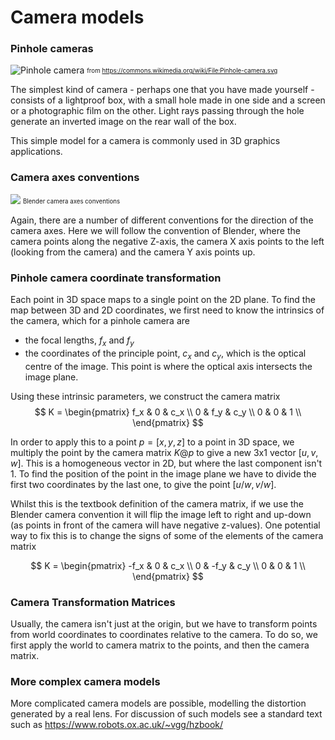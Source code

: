# Camera models

### Pinhole cameras

![Pinhole camera](https://upload.wikimedia.org/wikipedia/commons/thumb/3/3b/Pinhole-camera.svg/640px-Pinhole-camera.svg.png)
<sub><sup> from https://commons.wikimedia.org/wiki/File:Pinhole-camera.svg </sup></sub>

The simplest kind of camera - perhaps one that you have made yourself - consists of a lightproof box, with a small hole made in one side and a screen or a photographic film on the other. Light rays passing through the hole generate an inverted image on the rear wall of the box.

This simple model for a camera is commonly used in 3D graphics applications.


### Camera axes conventions

![](https://www.dropbox.com/scl/fi/2mkm4eza8e484o3yh7i1o/camera_axes.png?rlkey=st6e6jsm86wbt09q7t2vy9lpd&raw=1)
<sub><sup> Blender camera axes conventions </sup></sub>

Again, there are a number of different conventions for the direction of the camera axes. Here we will follow the convention of Blender, where the camera points along the negative Z-axis, the camera X axis points to the left (looking from the camera) and the camera Y axis points up.

### Pinhole camera coordinate transformation

Each point in 3D space maps to a single point on the 2D plane. To find the map between 3D and 2D coordinates, we first need to know the intrinsics of the camera, which for a pinhole camera are
 - the focal lengths, $f_x$ and $f_y$ 
 - the coordinates of the principle point, $c_x$ and $c_y$, which is the optical centre of the image. This point is where the optical axis intersects the image plane.
 
 Using these intrinsic parameters, we construct the camera matrix
 $$
K = \begin{pmatrix}
f_x & 0 & c_x  \\
0 & f_y & c_y  \\
0 & 0 & 1  \\
\end{pmatrix}
$$
 
In order to apply this to a point $p=[x,y,z]$ to a point in 3D space, we multiply the point by the camera matrix $K @ p$ to give a new 3x1 vector $[u,v,w]$. This is a homogeneous vector in 2D, but where the last component isn't 1. To find the position of the point in the image plane we have to divide the first two coordinates by the last one, to give the point $[u/w, v/w]$.

Whilst this is the textbook definition of the camera matrix, if we use the Blender camera convention it will flip the image left to right and up-down (as points in front of the camera will have negative z-values). One potential way to fix this is to change the signs of some of the elements of the camera matrix

 $$
K = \begin{pmatrix}
-f_x & 0 & c_x  \\
0 & -f_y & c_y  \\
0 & 0 & 1  \\
\end{pmatrix}
$$

### Camera Transformation Matrices

Usually, the camera isn't just at the origin, but we have to transform points from world coordinates to coordinates relative to the camera. To do so, we first apply the world to camera matrix to the points, and then the camera matrix.

### More complex camera models

More complicated camera models are possible, modelling the distortion generated by a real lens. For discussion of such models see a standard text such as https://www.robots.ox.ac.uk/~vgg/hzbook/



